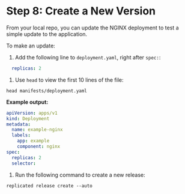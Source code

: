 # Step 8: Create a New Version

From your local repo, you can update the NGINX deployment to test a simple update to the application.

To make an update:

1. Add the following line to `deployment.yaml`, right after `spec:`:

  ```yaml
    replicas: 2
  ```

1. Use `head` to view the first 10 lines of the file:

  ```shell script
  head manifests/deployment.yaml
  ```

  **Example output:**

  ```yaml
  apiVersion: apps/v1
  kind: Deployment
  metadata:
    name: example-nginx
    labels:
      app: example
      component: nginx
  spec:
    replicas: 2
    selector:
  ```

1. Run the following command to create a new release:

  ```shell script
  replicated release create --auto
  ```
